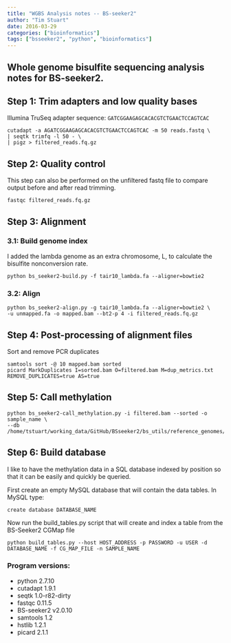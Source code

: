```yaml
---
title: "WGBS Analysis notes -- BS-seeker2"
author: "Tim Stuart"
date: 2016-03-29
categories: ["bioinformatics"]
tags: ["bsseeker2", "python", "bioinformatics"]
---
```


## Whole genome bisulfite sequencing analysis notes for BS-seeker2.

## Step 1: Trim adapters and low quality bases
Illumina TruSeq adapter sequence: `GATCGGAAGAGCACACGTCTGAACTCCAGTCAC`

```
cutadapt -a AGATCGGAAGAGCACACGTCTGAACTCCAGTCAC -m 50 reads.fastq \
| seqtk trimfq -l 50 - \
| pigz > filtered_reads.fq.gz
```

## Step 2: Quality control

This step can also be performed on the unfiltered fastq file to compare output before and after read trimming.

```
fastqc filtered_reads.fq.gz
```

## Step 3: Alignment

### 3.1: Build genome index

I added the lambda genome as an extra chromosome, L, to calculate the bisulfite nonconversion rate.

```
python bs_seeker2-build.py -f tair10_lambda.fa --aligner=bowtie2
```

### 3.2: Align

```
python bs_seeker2-align.py -g tair10_lambda.fa --aligner=bowtie2 \
-u unmapped.fa -o mapped.bam --bt2-p 4 -i filtered_reads.fq.gz
```

## Step 4: Post-processing of alignment files

Sort and remove PCR duplicates

```
samtools sort -@ 10 mapped.bam sorted
picard MarkDuplicates I=sorted.bam O=filtered.bam M=dup_metrics.txt REMOVE_DUPLICATES=true AS=true
```

## Step 5: Call methylation

```
python bs_seeker2-call_methylation.py -i filtered.bam --sorted -o sample_name \
--db /home/tstuart/working_data/GitHub/BSseeker2/bs_utils/reference_genomes/tair10_lambda.fa_bowtie2/
```

## Step 6: Build database

I like to have the methylation data in a SQL database indexed by position so that it can be easily and quickly be queried.

First create an empty MySQL database that will contain the data tables. In MySQL type:

```
create database DATABASE_NAME
```

Now run the build_tables.py script that will create and index a table from the BS-Seeker2 CGMap file

```
python build_tables.py --host HOST_ADDRESS -p PASSWORD -u USER -d DATABASE_NAME -f CG_MAP_FILE -n SAMPLE_NAME
```

<script src="https://gist.github.com/timoast/ff6cf2d7a87d262f7151ecb51071a1d7.js"></script>

### Program versions:  

* python 2.7.10  
* cutadapt 1.9.1  
* seqtk 1.0-r82-dirty  
* fastqc 0.11.5  
* BS-seeker2 v2.0.10  
* samtools 1.2  
* hstlib 1.2.1  
* picard 2.1.1  
